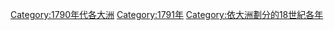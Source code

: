 [[Category:1790年代各大洲|Category:1790年代各大洲]]
[[Category:1791年|Category:1791年]]
[[Category:依大洲劃分的18世紀各年|Category:依大洲劃分的18世紀各年]]